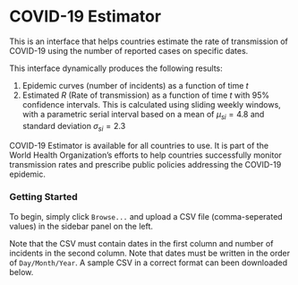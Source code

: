 # COVID-19 Estimator

This is an interface that helps countries estimate the rate of transmission of COVID-19 using the number of reported cases on specific dates.

This interface dynamically produces the following results:

1.  Epidemic curves (number of incidents) as a function of time $t$
2.  Estimated $R$ (Rate of transmission) as a function of time $t$ with 95% confidence intervals. This is calculated using sliding weekly windows, with a parametric serial interval based on a mean of $\mu_{si} = 4.8$ and standard deviation $\sigma_{si} = 2.3$

COVID-19 Estimator is available for all countries to use. It is part of the World Health Organization's efforts to help countries successfully monitor transmission rates and prescribe public policies addressing the COVID-19 epidemic.

### Getting Started

To begin, simply click `Browse...` and upload a CSV file (comma-seperated values) in the sidebar panel on the left. 

Note that the CSV must contain dates in the first column and number of incidents in the second column. Note that dates must be written in the order of `Day/Month/Year`. A sample CSV in a correct format can been downloaded below.
